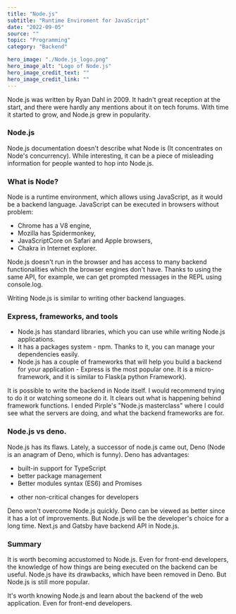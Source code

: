 ---
title: "Node.js"
subtitle: "Runtime Enviroment for JavaScript"
date: "2022-09-05"
source: ""
topic: "Programming"
category: "Backend" 

hero_image: "./Node.js_logo.png"
hero_image_alt: "Logo of Node.js"
hero_image_credit_text: ""
hero_image_credit_link: ""
---

Node.js was written by Ryan Dahl in 2009. It hadn't great reception at the start, and there were hardly any mentions about it on tech forums. With time it started to grow, and Node.js grew in popularity.

### Node.js 

Node.js documentation doesn't describe what Node is (It concentrates on Node's concurrency). While interesting, it can be a piece of misleading information for people wanted to hop into Node.js.

### What is Node?

Node is a runtime environment, which allows using JavaScript, as it would be a backend language. JavaScript can be executed in browsers without problem:
- Chrome has a V8 engine,
- Mozilla has Spidermonkey,
- JavaScriptCore on Safari and Apple browsers,
- Chakra in Internet explorer.

Node.js doesn't run in the browser and has access to many backend functionalities which the browser engines don't have. Thanks to using the same API, for example, we can get prompted messages in the REPL using console.log.

Writing Node.js is similar to writing other backend languages.

### Express, frameworks, and tools

- Node.js has standard libraries, which you can use while writing Node.js applications. 
- It has a packages system - npm. Thanks to it, you can manage your dependencies easily.
- Node.js has a couple of frameworks that will help you build a backend for your application - Express is the most popular one. It is a micro-framework, and it is similar to Flask(a python Framework).

It is possible to write the backend in Node itself. I would recommend trying to do it or watching someone do it. It clears out what is happening behind framework functions. I  ended Pirple's "Node.js masterclass" where I could see what the servers are doing, and what the backend frameworks are for.

### Node.js vs deno.

Node.js has its flaws. Lately, a successor of node.js came out, Deno (Node is an anagram of Deno, which is funny). Deno has advantages:
- built-in support for TypeScript
- better package management
- Better modules syntax (ES6) and Promises
+ other non-critical changes for developers 

Deno won't overcome Node.js quickly. Deno can be viewed as better since it has a lot of improvements. But Node.js will be the developer's choice for a long time. Next.js and Gatsby have backend API in Node.js.

### Summary

It is worth becoming accustomed to Node.js. Even for front-end developers, the knowledge of how things are being executed on the backend can be useful. Node.js have its drawbacks, which have been removed in Deno. But Node.js is still more popular.

It's worth knowing Node.js and learn about the backend of the web application. Even for front-end developers.